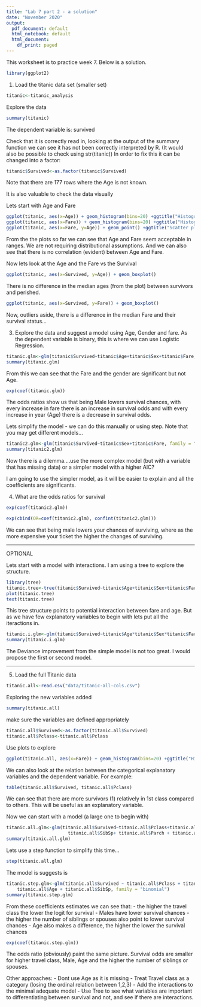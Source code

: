 ```yaml
---
title: "Lab 7 part 2 - a solution"
date: "November 2020"
output:
  pdf_document: default
  html_notebook: default
  html_document:
    df_print: paged
---
```


This worksheet is to practice week 7. Below is a solution.

```r
library(ggplot2)
```


1. Load the titanic data set (smaller set)

```r
titanic<-titanic_analysis
```



Explore the data

```r
summary(titanic)
```

The dependent variable is: survived

Check that it is correctly read in, looking at the output of the summary function we can see it has not been correctly interpreted by R. (It would also be possible to check using str(titanic))
In order to fix this it can be changed into a factor:

```r
titanic$Survived<-as.factor(titanic$Survived)
```

Note that there are 177 rows where the Age is not known. 

It is also valuable to check the data visually

Lets start with Age and Fare

```r
ggplot(titanic, aes(x=Age)) + geom_histogram(bins=20) +ggtitle("Histogram for Age of Passenger")
ggplot(titanic, aes(x=Fare)) + geom_histogram(bins=20) +ggtitle("Histogram for Fare Passenger")
ggplot(titanic, aes(x=Fare, y=Age)) + geom_point() +ggtitle("Scatter plot of Age and Fare")

```

From the the plots so far we can see that Age and Fare seem acceptable in ranges. We are not requiring distributional assumptions. And we can also see that there is no correlation (evident) between Age and Fare.

Now lets look at the Age and the Fare vs the Survival

```r
ggplot(titanic, aes(x=Survived, y=Age)) + geom_boxplot()
```
There is no difference in the median ages (from the plot) between survivors and perished.

```r
ggplot(titanic, aes(x=Survived, y=Fare)) + geom_boxplot()
```
Now, outliers aside, there is a difference in the median Fare and their survival status...



3. Explore the data and suggest a model using Age, Gender and fare.
As the dependent variable is binary, this is where we can use Logistic Regression.


```r
titanic.glm<-glm(titanic$Survived~titanic$Age+titanic$Sex+titanic$Fare, family = "binomial")
summary(titanic.glm)
```

From this we can see that the Fare and the gender are significant but not Age.

```r
exp(coef(titanic.glm))
```

The odds ratios show us that being Male lowers survival chances, with every increase in fare there is an increase in survival odds and with every increase in year (Age) there is a decrease in survival odds.

Lets simplify the model - we can do this manually or using step. Note that you may get different models...

```r
titanic2.glm<-glm(titanic$Survived~titanic$Sex+titanic$Fare, family = "binomial")
summary(titanic2.glm)
```

Now there is a dilemma....use the more complex model (but with a variable that has missing data) or a simpler model with a higher AIC?

I am going to use the simpler model, as it will be easier to explain and all the coefficients are significants.

4. What are the odds ratios for survival

```r
exp(coef(titanic2.glm))
```

```r
exp(cbind(OR=coef(titanic2.glm), confint(titanic2.glm)))
```

We can see that being male lowers your chances of surviving, where as the more expensive your ticket the higher the changes of surviving.

***
OPTIONAL

Lets start with a model with interactions. I am using a tree to explore the structure.

```r
library(tree)
titanic.tree<-tree(titanic$Survived~titanic$Age+titanic$Sex+titanic$Fare)
plot(titanic.tree)
text(titanic.tree)
```
This tree structure points to potential interaction between fare and age. But as we have few explanatory variables to begin with lets put all the iteractions in.


```r
titanic.i.glm<-glm(titanic$Survived~titanic$Age*titanic$Sex*titanic$Fare, family = "binomial")
summary(titanic.i.glm)
```

The Deviance improvement from the simple model is not too great. 
I would propose the first or second model.


***

5. Load the full Titanic data

```r
titanic.all<-read.csv("data/titanic-all-cols.csv")
```


Exploring the new variables added

```r
summary(titanic.all)
```

make sure the variables are defined appropriately

```r
titanic.all$Survived<-as.factor(titanic.all$Survived)
titanic.all$Pclass<-titanic.all$Pclass
```


Use plots to explore

```r
ggplot(titanic.all, aes(x=Fare)) + geom_histogram(bins=20) +ggtitle("Histogram for Fare")
```

We can also look at the relation between the categorical explanatory variables and the dependent variable.
For example:

```r
table(titanic.all$Survived, titanic.all$Pclass)
```

We can see that there are more survivors (1) relatively in 1st class compared to others. This will be useful as an explanatory variable.


Now we can start with a model (a large one to begin with)


```r
titanic.all.glm<-glm(titanic.all$Survived~titanic.all$Pclass+titanic.all$Sex+ titanic.all$Age +
                       titanic.all$SibSp+ titanic.all$Parch + titanic.all$Fare + titanic.all$Embarked,family = "binomial")
summary(titanic.all.glm)
```

Lets use a step function to simplify this time...

```r
step(titanic.all.glm)
```

The model is suggests is

```r
titanic.step.glm<-glm(titanic.all$Survived ~ titanic.all$Pclass + titanic.all$Sex + 
    titanic.all$Age + titanic.all$SibSp, family = "binomial")
summary(titanic.step.glm)
```

From these coefficients estimates we can see that:
 - the higher the travel class the lower the logit for survival
  - Males have lower survival chances
  - the higher the number of siblings or spouses also point to lower survival chances
  - Age also makes a difference, the higher the lower the survival chances
  
```r
exp(coef(titanic.step.glm))
```

The odds ratio (obviously) paint the same picture.
Survival odds are smaller for higher travel class, Male, Age and the higher the number of siblings or spouses.

Other approaches:
- Dont use Age as it is missing
- Treat Travel class as a category (losing the ordinal relation between 1,2,3)
 - Add the interactions to the minimal adequate model
 - Use Tree to see what variables are important to differentiating between survival and not, and see if there are interactions.
 
 